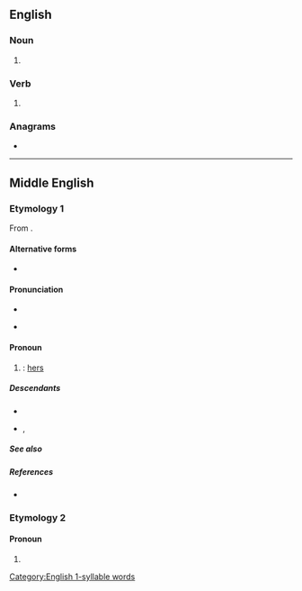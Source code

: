{{also|Hires|hi-res|híres}}
==English==

===Noun===
{{head|en|noun form}}

# {{plural of|en|hire}}

===Verb===
{{head|en|verb form}}

# {{en-third-person singular of|hire}}

===Anagrams===
* {{anagrams|en|a=ehirs|-shire|Hersi|Hiser|Sheri|Shier|Shire|heirs|reish|shier|shire}}

[[Category:English 1-syllable words]]

----

==Middle English==

===Etymology 1===
From {{af|enm|hire|-es}}.

====Alternative forms====
* {{alter|enm|hyres|hirs|hyrs|hirres|hyrres|heres|hers|hereys|heores|hures}}

====Pronunciation====
* {{IPA|enm|/ˈhiris/}}
* {{a|Late ME}} {{IPA|enm|/ˈhirz/}}

====Pronoun====
{{head|enm|pronoun|nominative|sche}}

# {{n-g|Third-person singular feminine genitive pronoun}}: [[hers]]
#: {{syn|enm|hire|hiren}}

=====Descendants=====
* {{desc|en|hers}}
* {{desc|sco|hirris}}, {{l|sco|hiris}}

=====See also=====
{{enm-decl-personal pronouns}}

=====References=====
* {{R:MED Online|hires|pron|MED20868}}

===Etymology 2===

====Pronoun====
{{head|enm|pronoun}}

# {{alt form|enm|heres||theirs}}